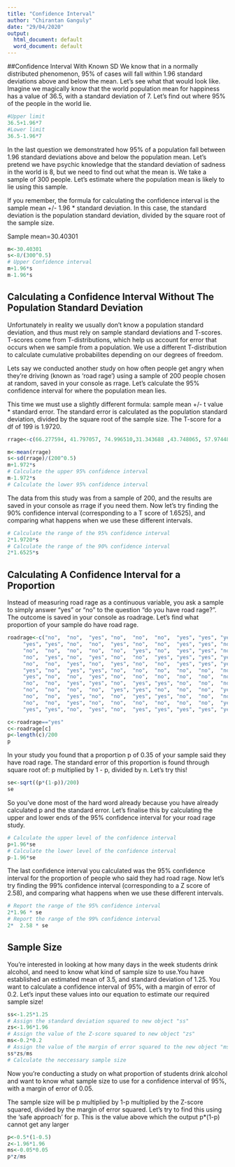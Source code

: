 ---
title: "Confidence Interval"
author: "Chirantan Ganguly"
date: "29/04/2020"
output:
  html_document: default
  word_document: default
---
##Confidence Interval With Known SD 
We know that in a normally distributed phenomenon, 95% of cases will fall within 1.96 standard deviations above and below the mean. Let's see what that would look like. Imagine we magically know that the world population mean for happiness has a value of 36.5, with a standard deviation of 7. Let's find out where 95% of the people in the world lie.
```{r}
#Upper limit
36.5+1.96*7
#Lower limit
36.5-1.96*7
```

In the last question we demonstrated how 95% of a population fall between 1.96 standard deviations above and below the population mean.
Let's pretend we have psychic knowledge that the standard deviation of sadness in the world is 8, but we need to find out what the mean is. We take a sample of 300 people. Let's estimate where the population mean is likely to lie using this sample.

If you remember, the formula for calculating the confidence interval is the sample mean +/- 1.96 * standard deviation. In this case, the standard deviation is the population standard deviation, divided by the square root of the sample size.

Sample mean=30.40301
```{r}
m<-30.40301
s<-8/(300^0.5)
# Upper Confidence interval
m+1.96*s
m-1.96*s
```
## Calculating a Confidence Interval Without The Population Standard Deviation
Unfortunately in reality we usually don't know a population standard deviation, and thus must rely on sample standard deviations and T-scores. T-scores come from T-distributions, which help us account for error that occurs when we sample from a population. We use a different T-distribution to calculate cumulative probabilites depending on our degrees of freedom.

Lets say we conducted another study on how often people get angry when they're driving (known as 'road rage') using a sample of 200 people chosen at random, saved in your console as rrage. Let's calculate the 95% confidence interval for where the population mean lies.

This time we must use a slightly different formula: sample mean +/- t value * standard error. The standard error is calculated as the population standard deviation, divided by the square root of the sample size. The T-score for a df of 199 is 1.9720.
```{r}
rrage<-c(66.277594, 41.797057, 74.996510,31.343688 ,43.748065, 57.974486,  9.543953,  37.833743, 43.536162, 42.222427, 49.718105, 47.894649, 41.206225, 68.525092, 28.701092, 43.876010, 63.588086, 50.395117, 48.799049, 55.449002, 53.313623,47.977837, 60.111216, 55.178696, 46.611072, 29.391114, 41.653766, 33.946198, 15.355090, 41.410880, 46.971639, 72.262041, 71.786006, 65.518313, 34.637214, 23.951520, 37.209896, 67.437965, 51.229966, 55.928747, 38.541238, 28.404050, 57.782350, 44.833594, 35.337264, 50.254519, 62.346285, 62.346061, 64.367405, 44.661671, 65.392093, 49.567160, 52.664752, 68.692891, 60.227733, 50.786827,68.610279, 44.286321, 38.544401, 55.025239, 50.822025, 49.027888, 44.612572,37.759472, 66.748629, 26.743206, 66.312969, 35.024732, 62.724370, 31.554896,59.176019, 40.754794, 63.882131, 40.434870, 65.698497, 55.439718, 47.889265, 43.476327, 30.952781, 49.585799, 46.629259, 76.906593, 51.359901, 51.291071, 52.639557, 41.071144, 49.498104, 51.570746, 66.953171, 70.165667, 80.918207, 22.447639, 57.818351, 46.968827, 49.051107, 53.728587, 68.001528, 65.414863, 41.662799, 52.172216, 57.672603, 46.841512, 67.039624, 59.812886, 62.767586, 51.533235, 48.460107, 43.917176, 57.714567, 28.789255, 61.852921, 74.120044, 36.691157, 28.293658, 41.697073, 36.967216, 29.479138, 76.827016, 48.883280, 44.749039, 60.560773, 53.886944, 64.718698, 72.714644, 61.365603, 55.128359, 59.600245, 24.955837, 40.465069, 36.061126, 34.631620, 66.381891, 28.976661, 73.367924, 28.881501, 41.785756, 40.679771, 54.134942, 34.705822, 62.976621, 45.603066, 45.079440, 54.064360, 69.583507, 46.552308, 51.158751, 53.021142, 76.793681, 43.327627, 44.632754, 65.045930, 37.998647, 61.454759, 27.185464, 66.167633, 56.540480, 44.855085, 47.961152, 53.965006, 71.728019, 64.519242, 54.628256, 68.592178, 54.677434, 63.571984, 24.897728, 45.006112, 60.263968, 71.723088, 54.551264, 56.721914, 57.198945, 58.249535, 42.179689, 32.786745, 30.674381, 29.288461, 55.328910, 68.850470, 44.509630, 51.836206, 56.065891, 52.150104, 74.620056, 65.550220, 69.007400, 69.862008, 54.091566, 53.325092, 33.122630, 59.514454, 33.663525, 27.247643, 34.028506, 51.056060, 25.157728, 53.034807, 61.950945, 34.881075, 64.447628)
```

```{r}
m<-mean(rrage)
s<-sd(rrage)/(200^0.5)
m+1.972*s
# Calculate the upper 95% confidence interval
m-1.972*s
# Calculate the lower 95% confidence interval
```
The data from this study was from a sample of 200, and the results are saved in your console as rrage if you need them. Now let's try finding the 90% confidence interval (corresponding to a T score of 1.6525), and comparing what happens when we use these different intervals.
```{r}
# Calculate the range of the 95% confidence interval
2*1.9720*s
# Calculate the range of the 90% confidence interval
2*1.6525*s
```

## Calculating A Confidence Interval for a Proportion
Instead of measuring road rage as a continuous variable, you ask a sample to simply answer "yes" or "no" to the question "do you have road rage?". The outcome is saved in your console as roadrage. Let's find what proportion of your sample do have road rage.
```{r}
roadrage<-c("no",  "no",  "yes", "no",  "no",  "no",  "yes", "yes", "yes", "no",  "no",  "no" , "yes", "no",  "yes", "no",  "yes",
 	 "yes", "yes", "no",  "no",  "yes", "no",  "no",  "yes", "yes", "no",  "no",  "yes", "no", "yes", "no",  "no",  "yes",
 	 "no",  "no",  "no",  "no",  "no",  "yes", "no",  "yes", "yes", "no",  "no",  "yes", "no",  "no",  "yes", "no",  "yes",
 	 "no",  "yes", "no",  "yes", "no",  "no",  "yes", "yes", "yes", "yes", "yes", "no",  "no",  "no",  "no",  "no",  "no" ,
 	 "no",  "no",  "yes", "no",  "yes", "no",  "no",  "yes", "yes", "yes", "no",  "yes", "yes", "no",  "yes", "no",  "no" ,
 	 "yes", "no",  "yes", "yes", "no",  "no",  "no",  "no",  "no",  "no",  "no",  "no",  "no",  "no",  "no",  "no",  "no" ,
 	 "yes", "no",  "no",  "yes", "no",  "no",  "no",  "no",  "no",  "no",  "no",  "no",  "yes", "no",  "no",  "no",  "no" ,
	 "no",  "no",  "yes", "yes", "no",  "yes", "yes", "no",  "no",  "no",  "no",  "no",  "yes", "no",  "no",  "yes", "no" ,
	 "no",  "no",  "no",  "no",  "yes", "yes", "no",  "no",  "no",  "yes", "no",  "no",  "yes", "no",  "no",  "no",  "yes",
	 "no",  "no",  "yes", "no",  "no",  "yes", "yes", "no",  "no",  "no",  "no",  "no",  "no",  "no",  "yes", "no",  "no" ,
	 "no",  "no",  "yes", "no",  "no",  "no",  "no",  "no",  "no",  "yes", "no",  "no",  "no",  "yes", "no",  "no",  "yes",
	 "yes", "yes", "no",  "yes", "no",  "yes", "yes", "yes", "yes", "yes", "no",  "no",  "yes")
```

```{r}
c<-roadrage=="yes"
c<-roadrage[c]
p<-length(c)/200
p
```
In your study you found that a proportion p of 0.35 of your sample said they have road rage. The standard error of this proportion is found through square root of: p multiplied by 1 - p, divided by n. Let's try this!

```{r}
se<-sqrt((p*(1-p))/200)
se
```
So you've done most of the hard word already because you have already calculated p and the standard error. Let's finalise this by calculating the upper and lower ends of the 95% confidence interval for your road rage study.
```{r}
# Calculate the upper level of the confidence interval
p+1.96*se
# Calculate the lower level of the confidence interval
p-1.96*se
```
The last confidence interval you calculated was the 95% confidence interval for the proportion of people who said they had road rage. Now let's try finding the 99% confidence interval (corresponding to a Z score of 2.58), and comparing what happens when we use these different intervals.
```{r}
# Report the range of the 95% confidence interval
2*1.96 * se
# Report the range of the 99% confidence interval
2*  2.58 * se
```

## Sample Size
You're interested in looking at how many days in the week students drink alcohol, and need to know what kind of sample size to use.You have established an estimated mean of 3.5, and standard deviation of 1.25. You want to calculate a confidence interval of 95%, with a margin of error of 0.2. Let's input these values into our equation to estimate our required sample size!
```{r}
ss<-1.25*1.25
# Assign the standard deviation squared to new object "ss"
zs<-1.96*1.96
# Assign the value of the Z-score squared to new object "zs"
ms<-0.2*0.2
# Assign the value of the margin of error squared to the new object "ms"
ss*zs/ms
# Calculate the neccessary sample size
```
Now you're conducting a study on what proportion of students drink alcohol and want to know what sample size to use for a confidence interval of 95%, with a margin of error of 0.05.

The sample size will be p multiplied by 1-p multiplied by the Z-score squared, divided by the margin of error squared. Let's try to find this using the 'safe approach' for p. This is the value above which the output p*(1-p) cannot get any larger 
```{r}
p<-0.5*(1-0.5)
z<-1.96*1.96
ms<-0.05*0.05
p*z/ms
```

